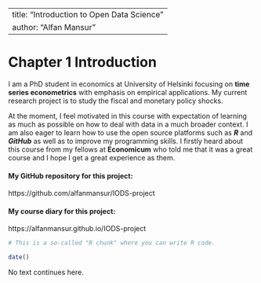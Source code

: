 
---
title: "Introduction to Open Data Science"
author: "Alfan Mansur"
---

# Chapter 1 Introduction

I am a PhD student in economics at University of Helsinki focusing on **time series econometrics** with emphasis on empirical applications. My current research project is to study the fiscal and monetary policy shocks. 

At the moment, I feel motivated in this course with expectation of learning as much as possible on how to deal with data in a much broader context. I am also eager to learn how to use the open source platforms such as __*R*__ and __*GitHub*__ as well as to improve my programming skills. I firstly heard about this course from my fellows at **Economicum** who told me that it was a great course and I hope I get a great experience as them.

#### My GitHub repository for this project:

https://github.com/alfanmansur/IODS-project

#### My course diary for this project:

https://alfanmansur.github.io/IODS-project

```r
# This is a so-called "R chunk" where you can write R code.

date()

```
No text continues here.


